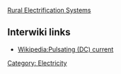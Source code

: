 {{stub}}
[[Rural Electrification Systems]]
== Interwiki links ==

* [[Wikipedia:Pulsating (DC) current]]

[[Category: Electricity]]